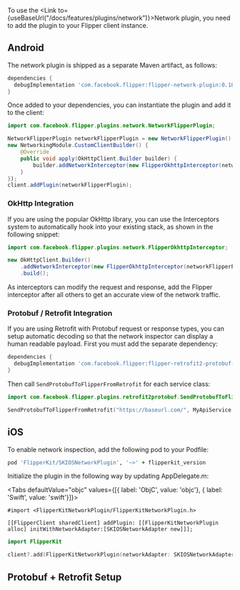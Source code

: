 
To use the <Link to={useBaseUrl("/docs/features/plugins/network")}>Network plugin</Link>, you need to add the plugin to your Flipper client instance.

## Android

The network plugin is shipped as a separate Maven artifact, as follows:

```groovy
dependencies {
  debugImplementation 'com.facebook.flipper:flipper-network-plugin:0.187.1'
}
```

Once added to your dependencies, you can instantiate the plugin and add it to the client:

```java
import com.facebook.flipper.plugins.network.NetworkFlipperPlugin;

NetworkFlipperPlugin networkFlipperPlugin = new NetworkFlipperPlugin();
new NetworkingModule.CustomClientBuilder() {
    @Override
    public void apply(OkHttpClient.Builder builder) {
        builder.addNetworkInterceptor(new FlipperOkhttpInterceptor(networkFlipperPlugin));
    }
});
client.addPlugin(networkFlipperPlugin);
```

### OkHttp Integration

If you are using the popular OkHttp library, you can use the Interceptors system to automatically hook into your existing stack, as shown in the following snippet:

```java
import com.facebook.flipper.plugins.network.FlipperOkhttpInterceptor;

new OkHttpClient.Builder()
    .addNetworkInterceptor(new FlipperOkhttpInterceptor(networkFlipperPlugin))
    .build();
```

As interceptors can modify the request and response, add the Flipper interceptor after all others to get an accurate view of the network traffic.

### Protobuf / Retrofit Integration

If you are using Retrofit with Protobuf request or response types, you can setup automatic decoding so that the network inspector can display a human readable payload. First you must add the separate dependency:

```groovy
dependencies {
  debugImplementation 'com.facebook.flipper:flipper-retrofit2-protobuf-plugin:0.91.2'
}
```

Then call `SendProtobufToFlipperFromRetrofit` for each service class:

```kotlin
import com.facebook.flipper.plugins.retrofit2protobuf.SendProtobufToFlipperFromRetrofit

SendProtobufToFlipperFromRetrofit("https://baseurl.com/", MyApiService::class.java)
```

## iOS

To enable network inspection, add the following pod to your Podfile:

```ruby
pod 'FlipperKit/SKIOSNetworkPlugin', '~>' + flipperkit_version
```

Initialize the plugin in the following way by updating AppDelegate.m:

<Tabs defaultValue="objc" values={[{ label: 'ObjC', value: 'objc'}, { label: 'Swift', value: 'swift'}]}>
<TabItem value="objc">

```objc
#import <FlipperKitNetworkPlugin/FlipperKitNetworkPlugin.h>

[[FlipperClient sharedClient] addPlugin: [[FlipperKitNetworkPlugin alloc] initWithNetworkAdapter:[SKIOSNetworkAdapter new]]];
```

</TabItem>
<TabItem value="swift">

```swift
import FlipperKit

client?.add(FlipperKitNetworkPlugin(networkAdapter: SKIOSNetworkAdapter()))
```

</TabItem>
</Tabs>

## Protobuf + Retrofit Setup

<ProtobufRetrofitSetup />

